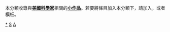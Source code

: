 {{Catnav|頁面分類|人物|職業|各职业美国人|美國科學家}}
{{Catnav|頁面分類|人物|各國人物|美国人|美国人物小作品}}
{{Catnav|頁面分類|人物|各國人物|各地人物小作品|美国人物小作品}}
{{Catnav|頁面分類|人物|各國人物|各國科學家|美國科學家}}
{{Catnav|頁面分類|人物|人物小作品|各职业人物小作品|科学家小作品}}
{{Catnav|頁面分類|人物|人物小作品|各地人物小作品|美国人物小作品}}
{{Catnav|頁面分類|人物|各職業人物|科学家|科学家小作品}}
{{Catnav|頁面分類|人物|各職業人物|各职业人物小作品|科学家小作品}}
{{hiddencat}}
本分類收錄與'''[[美國|美國]][[:Category:美國科學家|科學家]]'''相關的'''[[Wikipedia:小作品|小作品]]'''。若要將條目加入本分類下，請加入'''{{tl|US-scientist-stub}}'''，或者'''{{tl|美國科學家小作品}}'''模板。

[[category:美國科學家|*]]
[[category:美国人物小作品|S]]
[[category:美洲科学家小作品|A]]